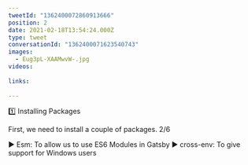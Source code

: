 ```yaml
---
tweetId: "1362400072860913666"
position: 2
date: 2021-02-18T13:54:24.000Z
type: tweet
conversationId: "1362400071623540743"
images:
  - Eug3pL-XAAMwvW-.jpg
videos:
  
links:
  
---
```

1️⃣ Installing Packages

First, we need to install a couple of packages. 2/6

▶️ Esm: To allow us to use ES6 Modules in Gatsby
▶️ cross-env:  To give support for Windows users 
